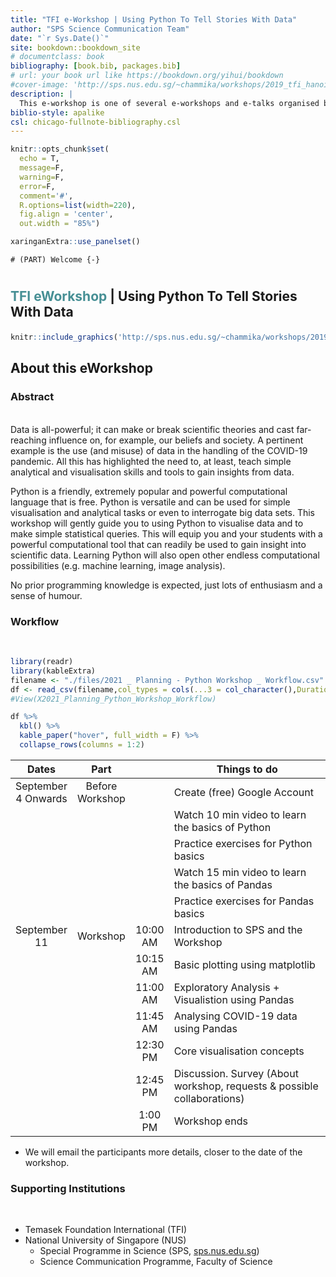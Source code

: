 ```yaml
--- 
title: "TFI e-Workshop | Using Python To Tell Stories With Data"
author: "SPS Science Communication Team"
date: "`r Sys.Date()`"
site: bookdown::bookdown_site
# documentclass: book
bibliography: [book.bib, packages.bib]
# url: your book url like https://bookdown.org/yihui/bookdown
#cover-image: 'http://sps.nus.edu.sg/~chammika/workshops/2019_tfi_hanoi/img/sps_all-2017-edited.jpg'
description: |
  This e-workshop is one of several e-workshops and e-talks organised by NUS and other ASEAN universities with the support of the Temasek Foundation International.
biblio-style: apalike
csl: chicago-fullnote-bibliography.csl
---
```


```r
knitr::opts_chunk$set(
  echo = T, 
  message=F, 
  warning=F, 
  error=F, 
  comment='#', 
  R.options=list(width=220),
  fig.align = 'center',
  out.width = "85%")

xaringanExtra::use_panelset()
```

`# (PART) Welcome {-}`

# {.unnumbered}

<style>
.front-title{
font-size:1.5em;
font-weight: bold;
}
</style>

<div class="front-title">
<span style="color:#096B72;opacity:.75;">TFI eWorkshop </span> | Using Python To Tell Stories With Data
</div>

```r
knitr::include_graphics('http://sps.nus.edu.sg/~chammika/workshops/2019_tfi_hanoi/img/sps_all-2017-edited.jpg')
```


## About this eWorkshop {.unnumbered .panelset}

### Abstract {.unnumbered}
<br>
Data is all-powerful; it can make or break scientific theories and cast far-reaching influence on, for example, our beliefs and society. A pertinent example is the use (and misuse) of data in the handling of the COVID-19 pandemic. All this has highlighted the need to, at least, teach simple analytical and visualisation skills and tools to gain insights from data.

Python is a friendly, extremely popular and powerful computational language that is free. Python is versatile and can be used for simple visualisation and analytical tasks or even to interrogate big data sets.  This workshop will gently guide you to using Python to visualise data and to make simple statistical queries. This will equip you and your students with a powerful computational tool that can readily be used to gain insight into scientific data. Learning Python will also open other endless computational possibilities (e.g. machine learning, image analysis).

No prior programming knowledge is expected, just lots of enthusiasm and a sense of humour.

### Workflow {.unnumbered}
<br>


```r
library(readr)
library(kableExtra)
filename <- "./files/2021 _ Planning - Python Workshop _ Workflow.csv"
df <- read_csv(filename,col_types = cols(...3 = col_character(),Duration = col_skip()),na = "empty")
#View(X2021_Planning_Python_Workshop_Workflow)

df %>%
  kbl() %>%
  kable_paper("hover", full_width = F) %>%
  collapse_rows(columns = 1:2)
```

<style>
.table >  {font-size:.75em;border-collapse:collapse;}
.table > thead {color:#096B72;}
.table > tbody  tr:nth-child(even) {background-color: rgb(0,0,0,.025);}
.table > tbody  tr:nth-child(1)  {border-top:2px solid rgb(0,0,0,.5) !important;}
.table > tbody  tr:nth-child(5)  {border-bottom:2px solid rgb(0,0,0,.5);}
.table > tbody  tr:nth-child(12)  {border-bottom:2px solid rgb(0,0,0,.5);}
</style>

<div class="front-table">

|        Dates        |      Part       |          | Things to do                                                 |
| :-----------------: | :-------------: | :------------: | ------------------------------------------------------------ |
| September 4 Onwards | Before Workshop |          | Create (free) Google Account                                 |
|                     |                 |          | Watch 10 min video to learn the basics of Python             |
|                     |                 |          | Practice exercises for Python basics                         |
|                     |                 |          | Watch 15 min video to learn the basics of Pandas             |
|                     |                 |          | Practice exercises for Pandas basics                         |
|    September 11     |    Workshop     | 10:00 AM | Introduction to SPS and the Workshop                         |
|                     |                 | 10:15 AM | Basic plotting using matplotlib                              |
|                     |                 | 11:00 AM | Exploratory Analysis + Visualistion using Pandas             |
|                     |                 | 11:45 AM | Analysing COVID-19 data using Pandas                         |
|                     |                 | 12:30 PM | Core visualisation concepts                                  |
|                     |                 | 12:45 PM | Discussion. Survey (About workshop, requests & possible collaborations) |
|                     |                 | 1:00 PM  | Workshop ends                                                |

</div>

-  We will email the participants more details, closer to the date of the workshop.

### Supporting Institutions  {.unnumbered}
<br>

 - Temasek Foundation International (TFI)
 - National University of Singapore (NUS)
    - Special Programme in Science (SPS, [sps.nus.edu.sg](http://sps.nus.edu.sg))
    - Science Communication Programme, Faculty of Science

